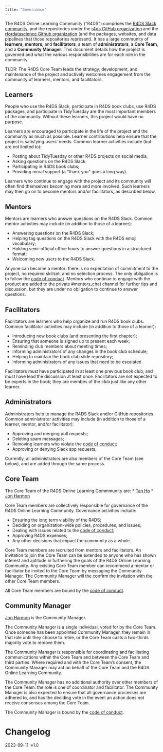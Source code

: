 ```yaml
---
title: "Governance"
---
```


<!-- 
This governance model is adapted from:
- the nflverse governance model <https://raw.githubusercontent.com/nflverse/nflverse-org/main/GOVERNANCE.md>, which is adapted from:
- the ggplot2 governance model <https://github.com/tidyverse/ggplot2/blob/main/GOVERNANCE.md>
- the Benevolent dictator governance model by Ross Gardler and Gabriel Hanganu <http://oss-watch.ac.uk/resources/benevolentdictatorgovernancemodel>
- tidyverse tidyups governance notes: <https://github.com/tidyverse/tidyups/blob/main/004-governance.md>
and is licensed under CC-BY-SA-4.0
-->

The R4DS Online Learning Community ("R4DS") comprises the [R4DS Slack community](https://r4ds.io/join), and the repositories under the [r4ds GitHub organization](https://github.com/r4ds) and the [rfordatascience Github organization](https://github.com/rfordatascience) (and the packages, websites, and data pipelines that those repositories represent).
It has a large community of __learners__, __mentors__, and __facilitators__, a team of __administrators__, a __Core Team__, and a __Community Manager__. 
This document details how the project is governed and what the various responsibilities 
are for each role in the community.

TLDR: The R4DS Core Team leads the strategy, development, and maintenance of the 
project and actively welcomes engagement from the community of learners, mentors, and facilitators.

## Learners

People who use the R4DS Slack, participate in R4DS book clubs, use R4DS packages, and participate in TidyTuesday are the most important members of the community.
Without these learners, this project would have no purpose.

Learners are encouraged to participate in the life of the project and the community as much as possible.
Learner contributions help ensure that the project is satisfying users' needs. 
Common learner activities include (but are not limited to):

- Posting about TidyTuesday or other R4DS projects on social media;
- Asking questions on the R4DS Slack;
- Participating in R4DS book clubs;
- Providing moral support (a "thank you" goes a long way).

Learners who continue to engage with the project and its community will often find themselves becoming more and more involved. 
Such learners may then go on to become mentors and/or facilitators, as described below.

## Mentors

Mentors are learners who answer questions on the R4DS Slack.
Common mentor activities may include (in addition to those of a learner):

- Answering questions on the R4DS Slack;
- Helping tag questions on the R4DS Slack with the R4DS emoji vocabulary;
- Holding semi-official office hours to answer questions in a structured format;
- Welcoming new users to the R4DS Slack.

Anyone can become a mentor: there is no expectation of commitment to the project, 
no required skillset, and no selection process. 
The only obligation is to follow the [code of conduct](code_of_conduct.html).
Mentors who continue to engage with the product are added to the private #mentors_chat channel for further tips and discussion, but they are under no obligation to continue to answer questions. 

## Facilitators

Facilitators are learners who help organize and run R4DS book clubs.
Common facilitator activities may include (in addition to those of a learner):

- Introducing new book clubs (and presenting the first chapter);
- Ensuring that someone is signed up to present each week;
- Reminding club members about meeting times;
- Informing administrators of any changes in the book club schedule;
- Helping to maintain the book club slide repository;
- Informing administrators of any issues that need to be escalated.

Facilitators must have participated in at least one previous book club, and must have lead the discussion at least once.
Facilitators are *not* expected to be experts in the book; they are membes of the club just like any other learner.

## Administrators

Administrators help to manage the R4DS Slack and/or GitHub repositories.
Common administrator activities may include (in addition to those of a learner, mentor, and/or facilitator):

- Approving and merging pull requests;
- Deleting spam messages;
- Removing learners who violate the [code of conduct](code_of_conduct.html);
- Approving or denying Slack app requests.

Currently, all administrators are also members of the Core Team (see below), and are added through the same process.

## Core Team

The Core Team of the R4DS Online Learning Commmunity are:
* [Tan Ho](https://github.com/tanho63)
* [Jon Harmon](https://github.com/jonthegeek)

Core Team members are collectively responsible for governance of the R4DS Online Learning Community. Governance activities include:

- Ensuring the long term viability of the R4DS;
- Deciding on organization-wide policies, procedures, and issues;
- Dealing with issues related to the [code of conduct](code_of_conduct.html);
- Approving R4DS expenses;
- Any other decisions that impact the community as a whole.

Core Team members are recruited from mentors and facilitators. 
An invitation to join the Core Team can be extended to anyone who has shown interest and aptitude in furthering the goals of the R4DS Online Learning Community.
Any existing Core Team member can recommend a mentor or facilitator be invited to the Core Team by messaging the Community Manager. 
The Community Manager will the confirm the invitation with the other Core Team members.

All Core Team members are bound by the [code of conduct](code_of_conduct.html).

## Community Manager

[Jon Harmon](https://github.com/jonthegeek) is the Community Manager.

The Community Manager is a single individual, voted for by the Core Team. 
Once someone has been appointed Community Manager, they remain in that role until they choose to retire, or the Core Team casts a two-thirds majority vote to remove them.

The Community Manager is responsible for coordinating and facilitating communications within the Core Team and between the Core Team and third parties. 
Where required and with the Core Team’s consent, the Community Manager may act on behalf of the Core Team and the R4DS Online Learning Community.

The Community Manager has no additional authority over other members of the Core Team: the role is one of coordinator and facilitator. 
The Community Manager is also expected to ensure that all governance processes are adhered to, and has the deciding vote in the event an action does not receive consensus among the Core Team.

The Community Manager is bound by the [code of conduct](code_of_conduct.html).

# Changelog
2023-09-11: v1.0
